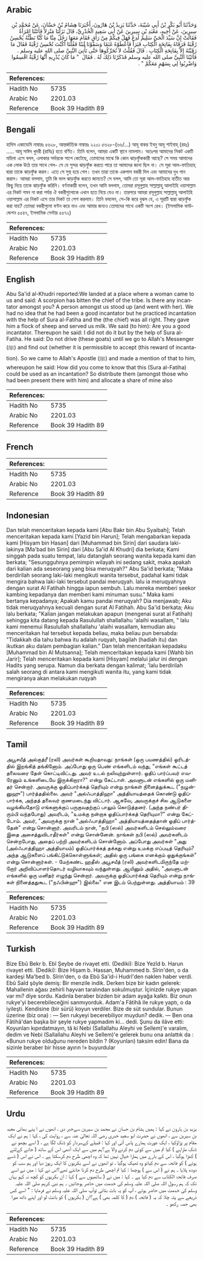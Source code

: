 ## Arabic

<div
  dir="rtl"
  lang="ar"
  style={{ fontSize: "larger", backgroundColor: "#f8f9fa", padding: 20 }}
>
  وَحَدَّثَنَا أَبُو بَكْرِ بْنُ أَبِي شَيْبَةَ، حَدَّثَنَا يَزِيدُ بْنُ
  هَارُونَ، أَخْبَرَنَا هِشَامُ بْنُ حَسَّانَ، عَنْ مُحَمَّدِ بْنِ سِيرِينَ،
  عَنْ أَخِيهِ، مَعْبَدِ بْنِ سِيرِينَ عَنْ أَبِي سَعِيدٍ الْخُدْرِيِّ، قَالَ
  نَزَلْنَا مَنْزِلاً فَأَتَتْنَا امْرَأَةٌ فَقَالَتْ إِنَّ سَيِّدَ الْحَىِّ
  سَلِيمٌ لُدِغَ فَهَلْ فِيكُمْ مِنْ رَاقٍ فَقَامَ مَعَهَا رَجُلٌ مِنَّا مَا
  كُنَّا نَظُنُّهُ يُحْسِنُ رُقْيَةً فَرَقَاهُ بِفَاتِحَةِ الْكِتَابِ فَبَرَأَ
  فَأَعْطَوْهُ غَنَمًا وَسَقَوْنَا لَبَنًا فَقُلْنَا أَكُنْتَ تُحْسِنُ رُقْيَةً
  فَقَالَ مَا رَقَيْتُهُ إِلاَّ بِفَاتِحَةِ الْكِتَابِ ‏.‏ قَالَ فَقُلْتُ لاَ
  تُحَرِّكُوهَا حَتَّى نَأْتِيَ النَّبِيَّ صلى الله عليه وسلم ‏.‏ فَأَتَيْنَا
  النَّبِيَّ صلى الله عليه وسلم فَذَكَرْنَا ذَلِكَ لَهُ ‏.‏ فَقَالَ ‏ "‏ مَا
  كَانَ يُدْرِيهِ أَنَّهَا رُقْيَةٌ اقْسِمُوا وَاضْرِبُوا لِي بِسَهْمٍ مَعَكُمْ
  ‏"‏ ‏.‏
</div>
<div style={{ backgroundColor: "#f8f9fa", padding: 20, marginBottom: 10 }}>
  <table>
    <thead>
      <tr>
        <th>References:</th>
        <th></th>
      </tr>
    </thead>
    <tbody>
      <tr>
        <td>Hadith No</td>
        <td>5735</td>
      </tr>
      <tr>
        <td>Arabic No</td>
        <td>2201.03</td>
      </tr>
      <tr>
        <td>Reference</td>
        <td>Book 39 Hadith 89</td>
      </tr>
    </tbody>
  </table>
</div>

## Bengali

<div
  dir="ltr"
  lang="bn"
  style={{ fontSize: "larger", backgroundColor: "#f8f9fa", padding: 20 }}
>
  হাদিস একাডেমি নাম্বারঃ ৫৬২৮, আন্তর্জাতিক নাম্বারঃ ২২০১ ৫৬২৮-(৬৬/...) আবূ বাকর
  ইবনু আবূ শাইবাহ্ (রহঃ) ..... আবূ সাঈদ খুদরী (রাযিঃ) হতে বর্ণিত। তিনি বলেন,
  আমরা একটি স্থানে নামলাম। অতঃপর আমাদের নিকট একটি মহিলা এসে বলল, এলাকার সর্দারকে
  সাপে কেটেছে, তোমাদের মাঝে কি কোন ঝাড়ফুঁককারী আছে? সে সময় আমাদের এক লোক উঠে
  তার সাথে গেল- সে যে সুন্দর ঝাড়ফুঁক করতে পারে তা আমাদের জানা ছিল না। সে সূরা
  আল-ফাতিহাহ্ দ্বারা তাকে ঝাড়ফুঁক করল। এতে সে সুস্থ হয়ে গেল। তখন তারা তাকে
  একপাল বকরী দিল এবং আমাদের দুধ পান করাল। আমরা বললাম, তুমি কি ভাল ঝাড়ফুঁক করতে
  জানতে? সে বলল, আমি তো সূরা আল-ফাতিহাহ ব্যতীত আর কিছু দিয়ে তাকে ঝাড়ফুঁক
  করিনি। বর্ণনাকারী বলেন, তখন আমি বললাম, তোমরা রসূলুল্লাহ সাল্লাল্লাহু আলাইহি
  ওয়াসাল্লাম এর নিকট গমন না করা পর্যন্ত ঐ বকরীগুলোকে এখান হতে নিয়ে যেও না।
  তারপরে আমরা রসূলুল্লাহ সাল্লাল্লাহু আলাইহি ওয়াসাল্লাম এর নিকট এসে তার নিকট তা
  পেশ করলাম। তিনি বললেন, সে-কি করে বুঝল যে, এ সূরাটি দ্বারা ঝাড়ফুঁক করা যায়?
  তোমরা বকরীগুলো বণ্টন করে নাও এবং আমার জন্যও তোমাদের সাথে একটি অংশ রেখ।
  (ইসলামিক ফাউন্ডেশন ৫৫৪৭, ইসলামিক সেন্টার ৫৫৭২)
</div>
<div style={{ backgroundColor: "#f8f9fa", padding: 20, marginBottom: 10 }}>
  <table>
    <thead>
      <tr>
        <th>References:</th>
        <th></th>
      </tr>
    </thead>
    <tbody>
      <tr>
        <td>Hadith No</td>
        <td>5735</td>
      </tr>
      <tr>
        <td>Arabic No</td>
        <td>2201.03</td>
      </tr>
      <tr>
        <td>Reference</td>
        <td>Book 39 Hadith 89</td>
      </tr>
    </tbody>
  </table>
</div>

## English

<div
  dir="ltr"
  lang="en"
  style={{ fontSize: "larger", backgroundColor: "#f8f9fa", padding: 20 }}
>
  Abu Sa'id al-Khudri reported:We landed at a place where a woman came to us and
  said: A scorpion has bitten the chief of the tribe. Is there any incantator
  amongst you? A person amongst us stood up (and went with her). We had no idea
  that he had been a good incantator but he practiced incantation with the help
  of Sura al-Fatiha and the (the chief) was all right. They gave him a flock of
  sheep and served us milk. We said (to him): Are you a good incantator.
  Thereupon he said: I did not do it but by the help of Sura al-Fatiha. He said:
  Do not drive (these goats) until we go to Allah's Messenger (ﷺ) and find out
  (whether it is permissible to accept (this reward of incantation). So we came
  to Allah's Apostle (ﷺ) and made a mention of that to him, whereupon he said:
  How did you come to know that this (Sura al-Fatiha) could be used as an
  incantation? So distribute them (amongst those who had been present there with
  him) and allocate a share of mine also
</div>
<div style={{ backgroundColor: "#f8f9fa", padding: 20, marginBottom: 10 }}>
  <table>
    <thead>
      <tr>
        <th>References:</th>
        <th></th>
      </tr>
    </thead>
    <tbody>
      <tr>
        <td>Hadith No</td>
        <td>5735</td>
      </tr>
      <tr>
        <td>Arabic No</td>
        <td>2201.03</td>
      </tr>
      <tr>
        <td>Reference</td>
        <td>Book 39 Hadith 89</td>
      </tr>
    </tbody>
  </table>
</div>

## French

<div
  dir="ltr"
  lang="fr"
  style={{ fontSize: "larger", backgroundColor: "#f8f9fa", padding: 20 }}
></div>
<div style={{ backgroundColor: "#f8f9fa", padding: 20, marginBottom: 10 }}>
  <table>
    <thead>
      <tr>
        <th>References:</th>
        <th></th>
      </tr>
    </thead>
    <tbody>
      <tr>
        <td>Hadith No</td>
        <td>5735</td>
      </tr>
      <tr>
        <td>Arabic No</td>
        <td>2201.03</td>
      </tr>
      <tr>
        <td>Reference</td>
        <td>Book 39 Hadith 89</td>
      </tr>
    </tbody>
  </table>
</div>

## Indonesian

<div
  dir="ltr"
  lang="id"
  style={{ fontSize: "larger", backgroundColor: "#f8f9fa", padding: 20 }}
>
  Dan telah menceritakan kepada kami [Abu Bakr bin Abu Syaibah]; Telah
  menceritakan kepada kami [Yazid bin Harun]; Telah mengabarkan kepada kami
  [Hisyam bin Hasan] dari [Muhammad bin Sirin] dari saudara laki-lakinya [Ma'bad
  bin Sirin] dari [Abu Sa'id Al Khudri] dia berkata; Kami singgah pada suatu
  tempat, lalu datanglah seorang wanita kepada kami dan berkata; "Sesungguhnya
  pemimpin wilayah ini sedang sakit, maka apakah dari kalian ada seseorang yang
  bisa meruqyah?" Abu Sa'id berkata; "Maka berdirilah seorang laki-laki
  mengikuti wanita tersebut, padahal kami tidak mengira bahwa laki-laki tersebut
  pandai meruqyah. lalu ia meruqyahnya dengan surat Al Fatihah hingga iapun
  sembuh. Lalu mereka memberi seekor kambing kepadanya dan memberi kami minuman
  susu." Maka kami bertanya kepadanya; Apakah kamu pandai meruqyah? Dia
  menjawab; Aku tidak meruqyahnya kecuali dengan surat Al Fatihah. Abu Sa'id
  berkata; Aku lalu berkata; "Kalian jangan melakukan apapun (mengenai surat al
  Fatihah) sehingga kita datang kepada Rasulullah shallallahu 'alaihi wasallam,
  " lalu kami menemui Rasulullah shallallahu 'alaihi wasallam, kemudian aku
  menceritakan hal tersebut kepada beliau, maka beliau pun bersabda: "Tidakkah
  dia tahu bahwa itu adalah ruqyah, bagilah (hadiah itu) dan ikutkan aku dalam
  pembagian kalian." Dan telah menceritakan kepadaku [Muhammad bin Al Mutsanna];
  Telah menceritakan kepada kami [Wahb bin Jarir]; Telah menceritakan kepada
  kami [Hisyam] melalui jalur ini dengan Hadits yang serupa. Namun dia berkata
  dengan kalimat; 'lalu berdirilah salah seorang di antara kami mengikuti wanita
  itu, yang kami tidak mengiranya akan melakukan ruqyah
</div>
<div style={{ backgroundColor: "#f8f9fa", padding: 20, marginBottom: 10 }}>
  <table>
    <thead>
      <tr>
        <th>References:</th>
        <th></th>
      </tr>
    </thead>
    <tbody>
      <tr>
        <td>Hadith No</td>
        <td>5735</td>
      </tr>
      <tr>
        <td>Arabic No</td>
        <td>2201.03</td>
      </tr>
      <tr>
        <td>Reference</td>
        <td>Book 39 Hadith 89</td>
      </tr>
    </tbody>
  </table>
</div>

## Tamil

<div
  dir="ltr"
  lang="ta"
  style={{ fontSize: "larger", backgroundColor: "#f8f9fa", padding: 20 }}
>
  அபூசயீத் அல்குத்ரீ (ரலி) அவர்கள் கூறியதாவது: நாங்கள் (ஒரு பயணத்தில்)
  ஓரிடத்தில் இறங்கித் தங்கினோம். அப்போது ஒரு பெண் எங்களிடம் வந்து, "எங்கள்
  கூட்டத் தலைவரை தேள் கொட்டிவிட்டது. அவர் உடல் நலிவுற்றுள்ளார். ஓதிப் பார்ப்பவர்
  எவரேனும் உங்களிடையே இருக்கிறாரா?" என்று கேட்டாள். அவளுடன் எங்களில் ஒரு மனிதர்
  சென்றார். அவருக்கு ஓதிப்பார்க்கத் தெரியும் என்று நாங்கள் நினைத்துக்கூட
  ("நழுன்னுஹு") பார்த்ததில்லை. அவர் "அல்ஃபாத்திஹா" அத்தியாயத்தைக் கொண்டு
  ஓதிப்பார்க்க, அந்தத் தலைவர் குணமடைந்து விட்டார். ஆகவே, அவருக்குச் சில ஆடுகளை
  வழங்கியதோடு எங்களுக்குப் பருகுவதற்குப் பாலும் கொடுத்தனர். (அந்த நண்பர்
  திரும்பி வந்தபோது) அவரிடம், "உமக்கு நன்றாக ஓதிப்பார்க்கத் தெரியுமா?" என்று
  கேட்டோம். அவர், "அவருக்கு நான் "அல்ஃபாத்திஹா" அத்தியாயத்தைத்தான் ஓதிப்
  பார்த்தேன்" என்று சொன்னார். அவரிடம் நான், "நபி (ஸல்) அவர்களிடம் செல்லும்வரை
  இதை அசைத்துவிடாதீர்கள்" என்று சொன்னேன். நாங்கள் நபி (ஸல்) அவர்களிடம்
  சென்றபோது, அதைப் பற்றி அவர்களிடம் சொன்னோம். அப்போது அவர்கள் "அது (அல்ஃபாத்திஹா
  அத்தியாயம்) ஓதிப்பார்க்கத் தக்கது என்று உமக்கு எப்படித் தெரியும்? அந்த
  ஆடுகளைப் பங்கிட்டுக்கொள்ளுங்கள்; அதில் ஒரு பங்கை எனக்கும் ஒதுக்குங்கள்" என்று
  சொன்னார்கள். - மேற்கண்ட ஹதீஸ் அபூசயீத் (ரலி) அவர்களிடமிருந்தே மற்றோர்
  அறிவிப்பாளர்தொடர் வழியாகவும் வந்துள்ளது. ஆயினும் அதில், "அவளுடன் எங்களில் ஒரு
  மனிதர் எழுந்து சென்றார். அவருக்கு ஓதிப்பார்க்கத் தெரியும் என்று நாங்கள்
  நினைத்ததுகூட ("நஃபின்ஹு") இல்லை" என இடம் பெற்றுள்ளது. அத்தியாயம் : 39
</div>
<div style={{ backgroundColor: "#f8f9fa", padding: 20, marginBottom: 10 }}>
  <table>
    <thead>
      <tr>
        <th>References:</th>
        <th></th>
      </tr>
    </thead>
    <tbody>
      <tr>
        <td>Hadith No</td>
        <td>5735</td>
      </tr>
      <tr>
        <td>Arabic No</td>
        <td>2201.03</td>
      </tr>
      <tr>
        <td>Reference</td>
        <td>Book 39 Hadith 89</td>
      </tr>
    </tbody>
  </table>
</div>

## Turkish

<div
  dir="ltr"
  lang="tr"
  style={{ fontSize: "larger", backgroundColor: "#f8f9fa", padding: 20 }}
>
  Bize Ebû Bekr b. Ebî Şeybe de rivayet etti. (Dediki): Bize Yezîd b. Harun
  rivayet etti. (Dediki): Bize Hişam b. Hassan, Muhammed b. Sîrin'den, o da
  kardeşi Ma'bed b. Sîrin'den, o da Ebû Sa'id-i Hudrî'den naklen haber verdi.
  Ebû Saîd şöyle demiş: Bir menzile indik. Derken bize bir kadın gelerek:
  Mahallenin ağası zehirli hayvan taralından sokulmuştur. İçinizde rukye yapan
  var mı? diye sordu. Kadınla beraber bizden bir adam ayağa kalktı. Biz onun
  rukye'yi becerebileceğini sanmıyorduk. Adam'a Fâtihâ ile rukye yaptı, o da
  iyileşti. Kendisine (bir sürü) koyun verdiler. Bize de süt sundular. Bunun
  üzerine (biz ona) : — Sen rukyeyi becerebiliyor muydun? dedik. — Ben ona
  Fâtihâ'dan başka bir şeyle rukye yapmadım ki... dedi. Şunu da ilâve etti:
  Koyunları kıpırdatmayın, tâ ki Nebi (Sallallahu Aleyhi ve Sellem)'e varalım,
  dedim ve Nebi (Sallallahu Aleyhi ve Sellem)'e gelerek bunu ona anlattık da :
  «Bunun rukye olduğunu nereden bildin ? (Koyunları) taksim edin! Bana da
  sizinle beraber bir hisse ayırın !» buyurdular
</div>
<div style={{ backgroundColor: "#f8f9fa", padding: 20, marginBottom: 10 }}>
  <table>
    <thead>
      <tr>
        <th>References:</th>
        <th></th>
      </tr>
    </thead>
    <tbody>
      <tr>
        <td>Hadith No</td>
        <td>5735</td>
      </tr>
      <tr>
        <td>Arabic No</td>
        <td>2201.03</td>
      </tr>
      <tr>
        <td>Reference</td>
        <td>Book 39 Hadith 89</td>
      </tr>
    </tbody>
  </table>
</div>

## Urdu

<div
  dir="rtl"
  lang="ur"
  style={{ fontSize: "larger", backgroundColor: "#f8f9fa", padding: 20 }}
>
  یزید بن ہارون نے کہا : ہمیں ہشام بن حسان نے محمد بن سیرین سےخبر دی ، انھوں نے
  ا پنے بھائی معبد بن سیرین سے ، انھوں نے حضرت ابو سعید خدری رضی اللہ تعالیٰ عنہ
  سے ، روایت کی ، کہا : ہم نے ایک مقام پر پڑاؤکیا ، ایک عورت ہمارے پاس آئی اور
  کہا : قبیلے کےسردار کو ڈنک لگا ہے ، ( اسے بچھو نے ڈنک ماراہے ) کیا تم میں سے
  کوئی دم کرنے والا ہے؟ہم میں سے ایک آدمی اس کے ساتھ ( جانے کےلئے ) کھڑا ہوگیا ،
  اس کے بارے میں ہمارا خیال نہیں تھا کہ وہ اچھی طرح دم کرسکتا ہے ۔ اس نے اس (
  ڈسے ہوئے ) کو فاتحہ سے دم کیاتو وہ ٹھیک ہوگیا ، تو انھوں نے اسے بکریوں کا ایک
  ریوڑ دیا اور ہم سب کو دودھ پلایا ۔ ہم نے ( اس سے ) پوچھا : کیا تم اچھی طرح دم
  کرنا جانتے تھے؟اس نے کہا : میں نے اسے صرف فاتحۃ الکتاب سے دم کیا ہے ۔ کہا :
  میں نے ( ساتھیوں سے ) کہا : ان بکریوں کو کچھ نہ کہو یہاں تک کہ ہم رسول اللہ
  صلی اللہ علیہ وسلم کی خدمت میں حاضر ہوجائیں ۔ ہم نبی کریم صلی اللہ علیہ وسلم
  کی خدمت میں حاضر ہوئے ، آپ کو یہ بات بتائی توآپ صلی اللہ علیہ وسلم نے فرمایا :
  " اسے کس ذریعے سے پتہ چلا کہ یہ ( فاتحہ ) دم ( کا کلمہ بھی ) ہے؟ان ( بکریوں )
  کو بانٹ لو اور اپنے داتھ میرا بھی حصہ رکھو ۔
</div>
<div style={{ backgroundColor: "#f8f9fa", padding: 20, marginBottom: 10 }}>
  <table>
    <thead>
      <tr>
        <th>References:</th>
        <th></th>
      </tr>
    </thead>
    <tbody>
      <tr>
        <td>Hadith No</td>
        <td>5735</td>
      </tr>
      <tr>
        <td>Arabic No</td>
        <td>2201.03</td>
      </tr>
      <tr>
        <td>Reference</td>
        <td>Book 39 Hadith 89</td>
      </tr>
    </tbody>
  </table>
</div>
